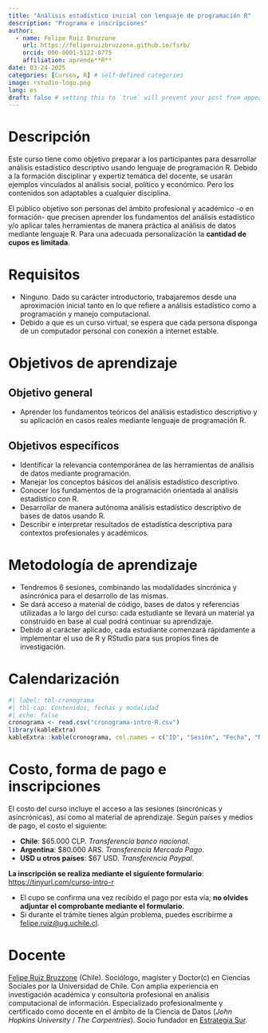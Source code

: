 ```yaml
---
title: "Análisis estadístico inicial con lenguaje de programación R"
description: "Programa e inscripciones"
author:
  - name: Felipe Ruiz Bruzzone
    url: https://feliperuizbruzzone.github.io/fsrb/
    orcid: 000-0001-5122-8775
    affiliation: aprende**R**
date: 03-24-2025
categories: [Cursos, R] # self-defined categories
image: rstudio-logo.png
lang: es
draft: false # setting this to `true` will prevent your post from appearing on your listing page until you're ready!
---
```


# Descripción
Este curso tiene como objetivo preparar a los participantes para desarrollar análisis estadístico descriptivo usando lenguaje de programación R. Debido a la formación disciplinar y expertiz temática del docente, se usarán ejemplos vinculados al análisis social, político y económico. Pero los contenidos son adaptables a cualquier disciplina.

El público objetivo son personas del ámbito profesional y académico -o en formación- que precisen aprender los fundamentos del análisis estadístico y/o aplicar tales herramientas de manera práctica al análisis de datos mediante lenguaje R. Para una adecuada personalización la **cantidad de cupos es limitada**.

# Requisitos

- Ninguno. Dado su carácter introductorio, trabajaremos desde una aproximación inicial tanto en lo que refiere a análisis estadístico como a programación y manejo computacional.
- Debido a que es un curso virtual, se espera que cada persona disponga de un computador personal con conexión a internet estable.

# Objetivos de aprendizaje

## Objetivo general

- Aprender los fundamentos teóricos del análisis estadístico descriptivo y su aplicación en casos reales mediante lenguaje de programación R.

## Objetivos específicos
- Identificar la relevancia contemporánea de las herramientas de análisis de datos mediante programación.
- Manejar los conceptos básicos del análisis estadístico descriptivo.
- Conocer los fundamentos de la programación orientada al análisis estadístico con R.
- Desarrollar de manera autónoma análisis estadístico descriptivo de bases de datos usando R.
- Describir e interpretar resultados de estadística descriptiva para contextos profesionales y académicos.

# Metodología de aprendizaje
- Tendremos 6 sesiones, combinando las modalidades sincrónica y asincrónica para el desarrollo de las mismas. 
- Se dará acceso a material de código, bases de datos y referencias utilizadas a lo largo del curso: cada estudiante se llevará un material ya construido en base al cual podrá continuar su aprendizaje.
- Debido al carácter aplicado, cada estudiante comenzará rápidamente a implementar el uso de R y RStudio para sus propios fines de investigación.

# Calendarización

```r
#| label: tbl-cronograma
#| tbl-cap: Contenidos, fechas y modalidad
#| echo: false
cronograma <- read.csv("cronograma-intro-R.csv")
library(kableExtra)
kableExtra::kable(cronograma, col.names = c("ID", "Sesión", "Fecha", "Modalidad")) %>% kableExtra::kable_styling(bootstrap_options = c("striped","bordered","hover","condensed","responsive"))
```

# Costo, forma de pago e inscripciones

El costo del curso incluye el acceso a las sesiones (sincrónicas y asincrónicas), así como al material de aprendizaje. Según países y medios de pago, el costo el siguiente:

- **Chile**: $65.000 CLP. *Transferencia banco nacional*.
- **Argentina**: $80.000 ARS. *Transferencia Mercado Pago*.
- **USD u otros países**: $67 USD. *Transferencia Paypal*.

**La inscripción se realiza mediante el siguiente formulario**: [https://tinyurl.com/curso-intro-r](https://tinyurl.com/curso-intro-r)

- El cupo se confirma una vez recibido el pago por esta vía; **no olvides adjuntar el comprobante mediante el formulario**.
- Si durante el trámite tienes algún problema, puedes escribirme a [felipe.ruiz@ug.uchile.cl](mailto::felipe.ruiz@ug.uchile.cl).

# Docente
[Felipe Ruiz Bruzzone](https://feliperuizbruzzone.github.io/fsrb/) (Chile). Sociólogo, magíster y Doctor(c) en Ciencias Sociales por la Universidad de Chile. Con amplia experiencia en investigación académica y consultoría profesional en análisis computacional de información. Especializado profesionalmente y certificado como docente en el ámbito de la Ciencia de Datos (*John Hopkins University* / *The Carpentries*). Socio fundador en [Estrategia Sur](https://estrategiasur.cl/).
